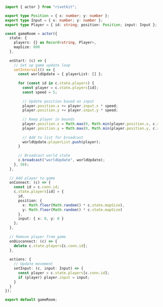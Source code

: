 ```typescript
import { actor } from "rivetkit";

export type Position = { x: number; y: number };
export type Input = { x: number; y: number };
export type Player = { id: string; position: Position; input: Input };

const gameRoom = actor({
  state: {
    players: {} as Record<string, Player>,
    mapSize: 800
  },
  
  onStart: (c) => {
    // Set up game update loop
    setInterval(() => {
      const worldUpdate = { playerList: [] };
      
      for (const id in c.state.players) {
        const player = c.state.players[id];
        const speed = 5;
        
        // Update position based on input
        player.position.x += player.input.x * speed;
        player.position.y += player.input.y * speed;
        
        // Keep player in bounds
        player.position.x = Math.max(0, Math.min(player.position.x, c.state.mapSize));
        player.position.y = Math.max(0, Math.min(player.position.y, c.state.mapSize));
        
        // Add to list for broadcast
        worldUpdate.playerList.push(player);
      }
      
      // Broadcast world state
      c.broadcast("worldUpdate", worldUpdate);
    }, 50);
  },
  
  // Add player to game
  onConnect: (c) => {
    const id = c.conn.id;
    c.state.players[id] = { 
      id, 
      position: {
        x: Math.floor(Math.random() * c.state.mapSize),
        y: Math.floor(Math.random() * c.state.mapSize)
      },
      input: { x: 0, y: 0 }
    };
  },
  
  // Remove player from game
  onDisconnect: (c) => {
    delete c.state.players[c.conn.id];
  },
  
  actions: {
    // Update movement
    setInput: (c, input: Input) => {
      const player = c.state.players[c.conn.id];
      if (player) player.input = input;
    }
  }
});

export default gameRoom;
```
